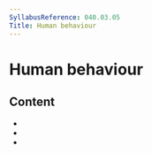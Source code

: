 ```yaml
---
SyllabusReference: 040.03.05
Title: Human behaviour
---
```


# Human behaviour

## Content

- <Link href="040.03.05.01" />
- <Link href="040.03.05.02" />
- <Link href="040.03.05.03" />
